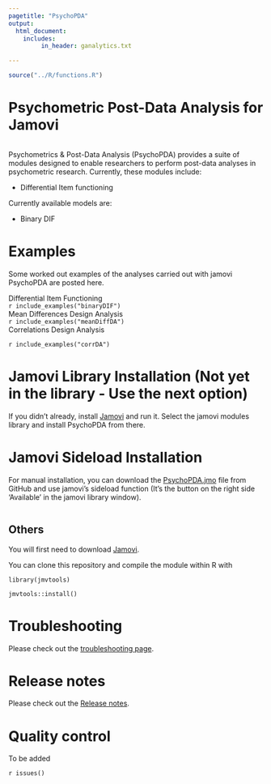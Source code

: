 ```yaml
---
pagetitle: "PsychoPDA"
output: 
  html_document:
    includes:
         in_header: ganalytics.txt

---
```

  

```r
source("../R/functions.R")

```
  

# Psychometric Post-Data Analysis for Jamovi

<img src="docs/i1.png" class="img-responsive" alt="">


Psychometrics & Post-Data Analysis (PsychoPDA) provides a suite of modules designed to enable researchers to perform post-data analyses in psychometric research. Currently, these modules include:   

* Differential Item functioning

Currently available models are:

* Binary DIF

# Examples

Some worked out examples of the analyses carried out with jamovi PsychoPDA are posted here.

<div class="littletitle">Differential Item Functioning</div>
`r include_examples("binaryDIF")`
<div class="littletitle">Mean Differences Design Analysis</div>
`r include_examples("meanDiffDA")`
<div class="littletitle">Correlations Design Analysis</div>
`r include_examples("corrDA")`




# Jamovi Library Installation (Not yet in the library - Use the next option)

If you didn't already, install [Jamovi](https://www.jamovi.org/download.html) and run it. Select the jamovi modules library and install PsychoPDA from there.

# Jamovi Sideload Installation

For manual installation, you can download the [PsychoPDA.jmo](https://github.com/lucasjfriesen/jamoviPsychoPDA/blob/master/psychoPDA.jmo) file from GitHub and use jamovi's sideload function (It's the button on the right side 'Available' in the jamovi library window).

<img src="pics/sideloadModule.png" class="img-responsive" alt="">

## Others

You will first need to download [Jamovi](https://www.jamovi.org/download.html). 


You can clone this repository and compile the module within R with 

```
library(jmvtools)

jmvtools::install()

```

# Troubleshooting

Please check out the  [troubleshooting page](https://lucasjfriesen.github.io/jamoviPsychoPDA_docs/troubleshooting.html). 

# Release notes

Please check out the  [Release notes](release_notes.html). 

# Quality control

To be added

  
`r issues()`

